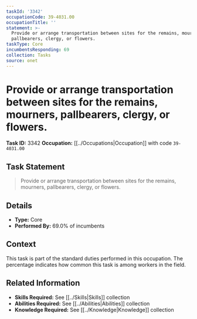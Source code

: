 ```yaml
---
taskId: '3342'
occupationCode: 39-4031.00
occupationTitle: ''
statement: >-
  Provide or arrange transportation between sites for the remains, mourners,
  pallbearers, clergy, or flowers.
taskType: Core
incumbentsResponding: 69
collection: Tasks
source: onet
---
```

# Provide or arrange transportation between sites for the remains, mourners, pallbearers, clergy, or flowers.

**Task ID:** 3342
**Occupation:** [[../Occupations|Occupation]] with code `39-4031.00`

## Task Statement

> Provide or arrange transportation between sites for the remains, mourners, pallbearers, clergy, or flowers.

## Details

- **Type:** Core
- **Performed By:** 69.0% of incumbents

## Context

This task is part of the standard duties performed in this occupation. The percentage indicates how common this task is among workers in the field.

## Related Information

- **Skills Required:** See [[../Skills|Skills]] collection
- **Abilities Required:** See [[../Abilities|Abilities]] collection
- **Knowledge Required:** See [[../Knowledge|Knowledge]] collection
